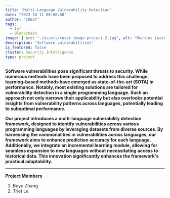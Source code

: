 ```yaml
---
title: "Multi-Language Vulnerability Detection"
date: "2023-10-11 00:00:00"
author: "CREST"
tags:
  - IoT
  - Blockchain
image: { src: "./assets/cover-image-project-2.jpg", alt: "Machine Learning" }
description: "Software vulnerabilities"
is_featured: false
cluster: Security Intelligence
type: project
---
```


**Software vulnerabilities pose significant threats to security. While numerous methods have been proposed to address this challenge, learning-based methods have emerged as state-of-the-art (SOTA) in performance. Notably, most existing solutions are tailored for vulnerability detection in a single programming language. Such an approach not only narrows their applicability but also overlooks potential insights from vulnerability patterns across languages, potentially leading to suboptimal performance.**

**Our project introduces a multi-language vulnerability detection framework, designed to identify vulnerabilities across various programming languages by leveraging datasets from diverse sources. By harnessing the commonalities in vulnerabilities across languages, our framework aims to enhance prediction accuracy for each language. Additionally, we integrate an incremental learning module, allowing for seamless expansion to new languages without necessitating access to historical data. This innovation significantly enhances the framework's practical adaptability.**

---

**Project Members**

1. Boyu Zhang
2. Triet Le